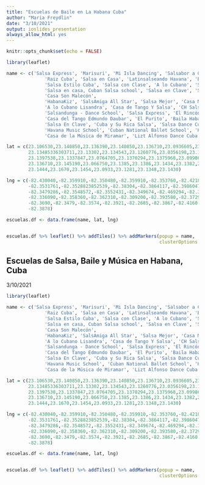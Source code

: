 ```yaml
---
title: "Escuelas de Baile en La Habana Cuba"
author: "Maria Freydlin"
date: "3/10/2021"
output: ioslides_presentation
always_allow_html: yes
---
```


```r
knitr::opts_chunk$set(echo = FALSE)
```






```r
library(leaflet)

name <- c('Salsa Express', 'Marisuri', 'Mi Isla Dancing', 'Salsabor a Cuba',
              'Raiz Cuba', 'Salsa en Casa', 'Latinsalseando Havana', 'Baila Habana', 
              'Salsa Estilo Cuba', 'Salsa con Clase', 'A lo Cubano', 'Salsafari',
              'Salsa en casa, Cuban Salsa school', 'Salsa en Clave', 'Salsandunga',
              'Casa Son Malecón',
              'HabanaKiz', 'SalsAmiga All Star', 'Salsa Mejor', 'Casa MilyDance',
              'A lo Cubano Lisandra', 'Casa de Tango Y Salsa', 'CH Salsa Club',
              'Salsandunga - Dance School', 'Salsa Express', 'El Rincón de la Salsa Cubana', 
              'Casa del Tango Edmundo Daubar', 'El Purito', 'Baila Habana',
              'Salsa En Clave', 'Cuba y Su Rica Salsa', 'Salsa Dance Cuba',
              'Havana Music School', 'Cuban National Ballet School', 'Habana Compas Dance',
              'Casa de la Música de Miramar', 'Lizt Alfonso Dance Cuba' , 'Acosta Danza')

lat = c(23.106530,23.140850,23.136390,23.140850,23.136710,23.0936605,23.1369447,23.13931,
        23.13485336303711,23.13302,23.134543,23.1260776,23.0356198,23.1333209,23.1394352,
        23.1397538,23.1337847,23.0764705,23.1370294,23.1375968,23.099860,23.138400,
        23.136710,23.145190,23.066750,23.1385,23.1386,23.1434,23.1382,23.1333,23.1375,
        23.1444,23.1670,23.1454,23.0933,23.1281,23.1348,23.1430)

lng = c(-82.430040,-82.359910,-82.350480,-82.359910,-82.353760,-82.4218494,-82.3669018,
        -82.3531761,-82.3528823852539,-82.38304,-82.3864117,-82.3986047,-82.4704026,
        -82.3479286,-82.3548572,-82.3552431,-82.349674,-82.469294,-82.3649418,-82.3577928,
        -82.336090,-82.358360,-82.362310,-82.309200,-82.393580,-82.3729,-82.3574,-82.3897,
        -82.3690,-82.3479,-82.3574,-82.3921,-82.2685,-82.3867,-82.4160,-82.2932,-82.3532 ,
        -82.3878)

escuelas.df <- data.frame(name, lat, lng)


escuelas.df %>% leaflet() %>% addTiles() %>% addMarkers(popup = name,
                                                        clusterOptions = markerClusterOptions())

```

## Escuelas de Salsa, Baile y Música en Habana, Cuba 
3/10/2021

```r
library(leaflet)

name <- c('Salsa Express', 'Marisuri', 'Mi Isla Dancing', 'Salsabor a Cuba',
              'Raiz Cuba', 'Salsa en Casa', 'Latinsalseando Havana', 'Baila Habana', 
              'Salsa Estilo Cuba', 'Salsa con Clase', 'A lo Cubano', 'Salsafari',
              'Salsa en casa, Cuban Salsa school', 'Salsa en Clave', 'Salsandunga',
              'Casa Son Malecón',
              'HabanaKiz', 'SalsAmiga All Star', 'Salsa Mejor', 'Casa MilyDance',
              'A lo Cubano Lisandra', 'Casa de Tango Y Salsa', 'CH Salsa Club',
              'Salsandunga - Dance School', 'Salsa Express', 'El Rincón de la Salsa Cubana', 
              'Casa del Tango Edmundo Daubar', 'El Purito', 'Baila Habana',
              'Salsa En Clave', 'Cuba y Su Rica Salsa', 'Salsa Dance Cuba',
              'Havana Music School', 'Cuban National Ballet School', 'Habana Compas Dance',
              'Casa de la Música de Miramar', 'Lizt Alfonso Dance Cuba' , 'Acosta Danza')

lat = c(23.106530,23.140850,23.136390,23.140850,23.136710,23.0936605,23.1369447,23.13931,
        23.13485336303711,23.13302,23.134543,23.1260776,23.0356198,23.1333209,23.1394352,
        23.1397538,23.1337847,23.0764705,23.1370294,23.1375968,23.099860,23.138400,
        23.136710,23.145190,23.066750,23.1385,23.1386,23.1434,23.1382,23.1333,23.1375,
        23.1444,23.1670,23.1454,23.0933,23.1281,23.1348,23.1430)

lng = c(-82.430040,-82.359910,-82.350480,-82.359910,-82.353760,-82.4218494,-82.3669018,
        -82.3531761,-82.3528823852539,-82.38304,-82.3864117,-82.3986047,-82.4704026,
        -82.3479286,-82.3548572,-82.3552431,-82.349674,-82.469294,-82.3649418,-82.3577928,
        -82.336090,-82.358360,-82.362310,-82.309200,-82.393580,-82.3729,-82.3574,-82.3897,
        -82.3690,-82.3479,-82.3574,-82.3921,-82.2685,-82.3867,-82.4160,-82.2932,-82.3532 ,
        -82.3878)

escuelas.df <- data.frame(name, lat, lng)


escuelas.df %>% leaflet() %>% addTiles() %>% addMarkers(popup = name,
                                                        clusterOptions = markerClusterOptions())

```






